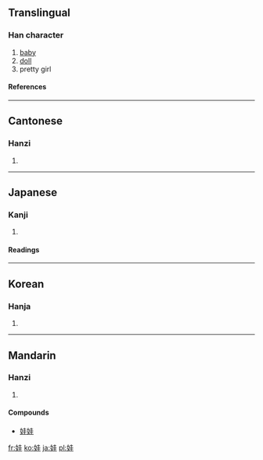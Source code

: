 ==Translingual==
===Han character===
{{Han char|rn=38|rad=女|as=06|sn=9|four=4441<sub>4</sub>|canj=女土土 (VGG)}}
# [[baby]]
# [[doll]]
# pretty girl
====References====
{{Han ref|kx=0261.290|dkj=06262|dj=0528.020|hdz=21042.060|uh=5A03|ud=23043|bh=ABBD|bd=43965}}
----
==Cantonese==
===Hanzi===
{{yue-hanzi|jyut=|y=wa1}}
# {{defn|Cantonese}}
----
==Japanese==
===Kanji===
{{ja-kanji|grade=|rs=女06}}
# {{defn|Japanese}} 
====Readings====
{{ja-readings|on=[[あ]] (a), [[あい]] (ai)|kun=[[うつくしい]] (utsukushii)}}
----
==Korean==
===Hanja===
{{ko-hanja|hangeul=왜|rv=wae|mr=wae}}
# {{defn|Korean}}
----
==Mandarin==
===Hanzi===
{{cmn-hanzi|pin=[[wá]] ([[wa2]])|wg=wa<sup>2</sup>}}
# {{defn|Mandarin}}
====Compounds====
*[[娃娃]]

[[fr:娃]]
[[ko:娃]]
[[ja:娃]]
[[pl:娃]]
